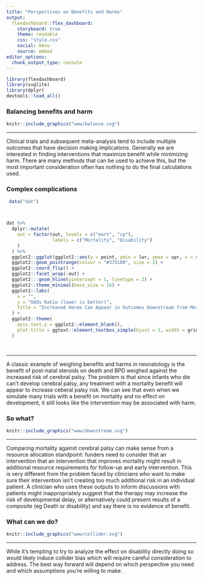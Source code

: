 ```yaml
---
title: "Perspectives on Benefits and Harms"
output: 
  flexdashboard::flex_dashboard:
    storyboard: true
    theme: readable
    css: "style.css"
    social: menu
    source: embed
editor_options: 
  chunk_output_type: console
---
```


```r
library(flexdashboard)
library(svglite)
library(dplyr)
devtools::load_all()
```

### Balancing benefits and harm

```r
knitr::include_graphics("www/balance.svg")
```

------------------------------------------------------------------------

Clinical trials and subsequent meta-analysis tend to include multiple outcomes
that have decision making implications. Generally we are interested in finding
interventions that maximize benefit while minimizing harm. There are many
methods that can be used to achieve this, but the most important consideration
often has nothing to do the final calculations used.

### Complex complications

```r

 data("dat")



dat %>%
  dplyr::mutate(
    out = factor(out, levels = c("mort", "cp"), 
                 labels = c("Mortality", "Disability")
    )
  ) %>%
  ggplot2::ggplot(ggplot2::aes(y = point, ymin = lwr, ymax = upr, x = study)) +
  ggplot2::geom_pointrange(colour = "#375180", size = 1) +
  ggplot2::coord_flip() +
  ggplot2::facet_wrap(~out) +
  ggplot2:::geom_hline(yintercept = 1, linetype = 2) +
  ggplot2::theme_minimal(base_size = 16) +
  ggplot2::labs(
    x = "",
    y = "Odds Ratio (lower is better)",
    title = "Increased Harms Can Appear in Outcomes Downstream from Mortality Even If They Don't Exist at the Patient Level"
  ) +
  ggplot2::theme(
    axis.text.y = ggplot2::element_blank(),
    plot.title = ggtext::element_textbox_simple(hjust = 1, width = grid::unit(1, "npc"), height = grid::unit(0.2, "npc"))
  ) 

  
```

------------------------------------------------------------------------

A classic example of weighing benefits and harms in neonatology is the benefit
of post-natal steroids on death and BPD weighed against the increased risk of
cerebral palsy. The problem is that since infants who die can't develop cerebral
palsy, any treatment with a mortality benefit will appear to increase ceberal palsy risk. We can see that even when we simulate many trials with a benefit on mortality and no effect on
development, it still looks like the intervention may be associated with harm. 

### So what?

```r
knitr::include_graphics("www/downstream.svg")
```

------------------------------------------------------------------------

Comparing mortality against cerebral palsy can make sense from a resource allocation standpoint: funders need to consider that an intervention that an
intervention that improves mortality might result in additional resource requirements for follow-up and early intervention. This is very different from
the problem faced by clinicians who want to make sure their intervention isn't
creating too much additional risk in an individual patient. A clinician who uses
these outputs to inform discussions with patients might inappropriately suggest
that the therapy may increase the risk of developmental delay, or alternatively
could present results of a composite (eg Death or disability) and say there is
no evidence of benefit.

### What can we do?

```r
knitr::include_graphics("www/collider.svg")
```

--- 
While it's tempting to try to analyze the effect on disability directly doing
so would likely induce collider bias which will require careful consideration to address. The best way forward will depend on which perspective you need and which assumptions you're willing to make.

